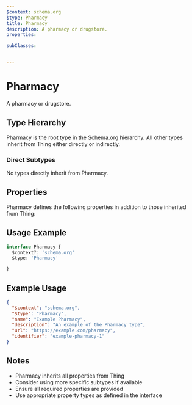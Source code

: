 ```yaml
---
$context: schema.org
$type: Pharmacy
title: Pharmacy
description: A pharmacy or drugstore.
properties:

subClasses:


---
```


# Pharmacy

A pharmacy or drugstore.

## Type Hierarchy

Pharmacy is the root type in the Schema.org hierarchy. All other types inherit from Thing either directly or indirectly.

### Direct Subtypes

No types directly inherit from Pharmacy.

## Properties

Pharmacy defines the following properties in addition to those inherited from Thing:



## Usage Example

```typescript
interface Pharmacy {
  $context?: 'schema.org'
  $type: 'Pharmacy'

}
```

## Example Usage

```json
{
  "$context": "schema.org",
  "$type": "Pharmacy",
  "name": "Example Pharmacy",
  "description": "An example of the Pharmacy type",
  "url": "https://example.com/pharmacy",
  "identifier": "example-pharmacy-1"
}
```

## Notes

- Pharmacy inherits all properties from Thing
- Consider using more specific subtypes if available
- Ensure all required properties are provided
- Use appropriate property types as defined in the interface
